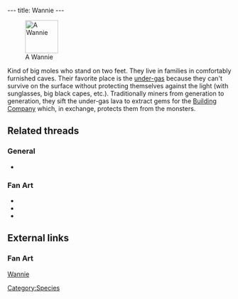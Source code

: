 ---
title: Wannie
---

{{twinsunica import}}[[Image:BlafardAnim.gif|right|thumb|74px|A Wannie]]

{{Quote
 |Wannie representative. The race of the Wannies lives in the under-gas. They are the workers of the gem mine, from which gazogem is made.<br>The mine is being run by the Building Company, under imperial supervision.
 |A plaque
 |building=Dark Monk's temple
 |island=Island of the Celebration
 |planet=zeelich
 |quoteid=983}}

Kind of big moles who stand on two feet. They live in families in comfortably furnished caves. Their favorite place is the [[under-gas]] because they can't survive on the surface without protecting themselves against the light (with sunglasses, big black capes, etc.). Traditionally miners from generation to generation, they sift the under-gas lava to extract gems for the [[Building Company]] which, in exchange, protects them from the monsters.

==Related threads==
===General===
* {{thread|id=4798|title=didier sent me this a while back}}

===Fan Art===
* {{post|id=267063|title=3D Franco guard and Wannie}}
* {{thread|id=2697|title=Old Fan Art}}
* {{thread|id=11780|title=DarkMonk-Art thread}}

==External links==
===Fan Art===
[http://www.deviantart.com/view/16452498/ Wannie]

[[Category:Wannies| ]]
[[Category:Wannie characters| ]]
[[Category:Wannie enemies| ]]
[[Category:Species]]